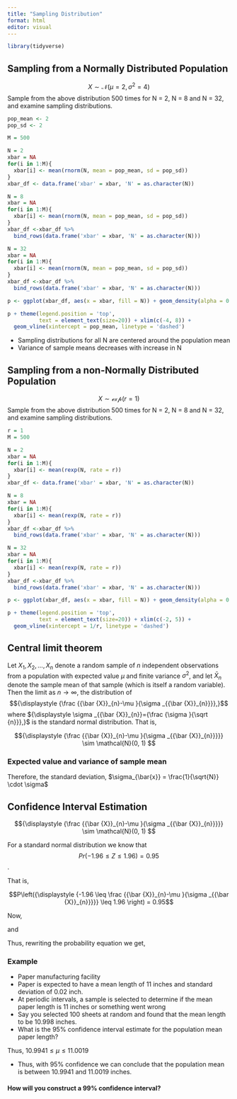 ```yaml
---
title: "Sampling Distribution"
format: html
editor: visual
---
```



```r
library(tidyverse)
```

## Sampling from a Normally Distributed Population

$$ X \sim \mathcal{N}(\mu = 2, \sigma^2 = 4)$$
Sample from the above distribution 500 times for N = 2, N = 8 and N = 32, and examine sampling distributions.


```r
pop_mean <- 2
pop_sd <- 2

M = 500

N = 2
xbar = NA
for(i in 1:M){
  xbar[i] <- mean(rnorm(N, mean = pop_mean, sd = pop_sd))
}
xbar_df <- data.frame('xbar' = xbar, 'N' = as.character(N))

N = 8
xbar = NA
for(i in 1:M){
  xbar[i] <- mean(rnorm(N, mean = pop_mean, sd = pop_sd))
}
xbar_df <-xbar_df %>% 
  bind_rows(data.frame('xbar' = xbar, 'N' = as.character(N)))

N = 32
xbar = NA
for(i in 1:M){
  xbar[i] <- mean(rnorm(N, mean = pop_mean, sd = pop_sd))
}
xbar_df <-xbar_df %>% 
  bind_rows(data.frame('xbar' = xbar, 'N' = as.character(N)))

p <- ggplot(xbar_df, aes(x = xbar, fill = N)) + geom_density(alpha = 0.4)

p + theme(legend.position = 'top', 
          text = element_text(size=20)) + xlim(c(-4, 8)) + 
  geom_vline(xintercept = pop_mean, linetype = 'dashed')

```


- Sampling distributions for all N are centered around the population mean
- Variance of sample means decreases with increase in N

## Sampling from a non-Normally Distributed Population

$$ X \sim \mathcal{exp}(r=1)$$
Sample from the above distribution 500 times for N = 2, N = 8 and N = 32, and examine sampling distributions.


```r
r = 1
M = 500

N = 2
xbar = NA
for(i in 1:M){
  xbar[i] <- mean(rexp(N, rate = r))
}
xbar_df <- data.frame('xbar' = xbar, 'N' = as.character(N))

N = 8
xbar = NA
for(i in 1:M){
  xbar[i] <- mean(rexp(N, rate = r))
}
xbar_df <-xbar_df %>% 
  bind_rows(data.frame('xbar' = xbar, 'N' = as.character(N)))

N = 32
xbar = NA
for(i in 1:M){
  xbar[i] <- mean(rexp(N, rate = r))
}
xbar_df <-xbar_df %>% 
  bind_rows(data.frame('xbar' = xbar, 'N' = as.character(N)))

p <- ggplot(xbar_df, aes(x = xbar, fill = N)) + geom_density(alpha = 0.4)

p + theme(legend.position = 'top', 
          text = element_text(size=20)) + xlim(c(-2, 5)) +
  geom_vline(xintercept = 1/r, linetype = 'dashed')

```



## Central limit theorem

Let $X_1, X_2, \ldots , X_n$ denote a random sample of $n$ independent observations from a population with expected value $\mu$ and finite variance $\sigma ^{2}$, and let ${\displaystyle {\bar {X}}_{n}}$ denote the sample mean of that sample (which is itself a random variable). Then the limit as $n \to \infty$, the distribution of 
$${\displaystyle {\frac {{\bar {X}}_{n}-\mu }{\sigma _{{\bar {X}}_{n}}}},}$$ where 
${\displaystyle \sigma _{{\bar {X}}_{n}}={\frac {\sigma }{\sqrt {n}}},}$ is the standard normal distribution. That is,

$${\displaystyle {\frac {{\bar {X}}_{n}-\mu }{\sigma _{{\bar {X}}_{n}}}}} \sim \mathcal{N}(0, 1) $$

### Expected value and variance of sample mean

\begin{eqnarray}
 E[\bar{X}] & = & E\left[\frac{1}{N} \sum_{i=1}^N x_i\right] \\
 & = & \frac{1}{N}\left[\sum_{i=1}^N E[x_i]\right] \\
 & = & \frac{1}{N} N \mu \\
 & = & \mu
 \end{eqnarray}
 
 \begin{eqnarray}
 \sigma^2_{\bar{X}} = Var[\bar{X}] & = & Var\left[\frac{1}{N} \sum_{i=1}^N x_i\right] \\
 & = & \left(\frac{1}{N}\right)^2\left[\sum_{i=1}^N Var[x_i]\right] \\
 & = & \left(\frac{1}{N}\right)^2 N \sigma^2 \\
 & = & \frac{1}{N}\sigma^2
 \end{eqnarray}
 
 Therefore, the standard deviation, 
 $\sigma_{\bar{x}} = \frac{1}{\sqrt{N}} \cdot \sigma$
 

## Confidence Interval Estimation
 
 $${\displaystyle {\frac {{\bar {X}}_{n}-\mu }{\sigma _{{\bar {X}}_{n}}}}} \sim \mathcal{N}(0, 1) $$
 
 For a standard normal distribution we know that 
 $$ Pr(-1.96 \leq Z \leq 1.96) = 0.95$$.
 
 
That is,
 
 $$P\left({\displaystyle {-1.96 \leq \frac {{\bar {X}}_{n}-\mu }{\sigma _{{\bar {X}}_{n}}}}} \leq 1.96 \right) = 0.95$$
 
Now,

\begin{eqnarray}
-1.96 & \leq & \frac {{\bar{X}}_{n}-\mu }{\sigma_{{\bar{X}}_{n}}}\\
\implies -1.96 \cdot {\sigma_{{\bar{X}}_{n}}} & \leq & \bar{X}_n - \mu \\
\implies \mu & \leq & \bar{X}_n + 1.96 \cdot  {\sigma_{{\bar{X}}_{n}}}
\end{eqnarray}

and 

\begin{eqnarray}
\frac {{\bar{X}}_{n}-\mu }{\sigma_{{\bar{X}}_{n}}} & \leq & 1.96 \\
\implies \bar{X}_n - 1.96 \cdot  {\sigma_{{\bar{X}}_{n}}} \leq \mu
\end{eqnarray}

Thus, rewriting the probability equation we get,

\begin{eqnarray}
P\left(\bar{X}_n - 1.96 \cdot  {\sigma_{{\bar{X}}_{n}}} \leq \mu \leq \bar{X}_n + 1.96 \cdot  {\sigma_{{\bar{X}}_{n}}}\right) = 0.95
\end{eqnarray}


### Example
- Paper manufacturing facility
- Paper is expected to have a mean length of 11 inches and standard deviation of 0.02 inch.
- At periodic intervals, a sample is selected to determine if the mean paper length is 11 inches or something went wrong
- Say you selected 100 sheets at random and found that the mean length to be 10.998 inches. 
- What is the 95% confidence interval estimate for the population mean paper length?



\begin{eqnarray}
\bar{X} \text{ +/- } 1.96 \frac{\sigma}{\sqrt{N}} \\ 
= 10.998 \text{ +/- } (1.96) \cdot \frac{0.02}{\sqrt{100}} \\
= 10.998 +/- 0.0039
\end{eqnarray}

Thus, $10.9941 \leq \mu \leq 11.0019$

- Thus, with 95% confidence we can conclude that the population mean is between 10.9941 and 11.0019 inches.

#### How will you construct a 99% confidence interval?
